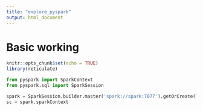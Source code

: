 ```yaml
---
title: "explore_pyspark"
output: html_document
---
```


# Basic working

```r
knitr::opts_chunk$set(echo = TRUE)
library(reticulate)
```

```python
from pyspark import SparkContext
from pyspark.sql import SparkSession
```

```python
spark = SparkSession.builder.master('spark://spark:7077').getOrCreate()
sc = spark.sparkContext
```


